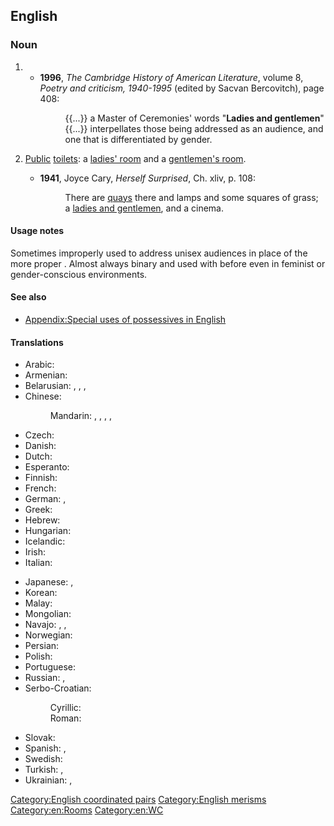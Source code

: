 ==English==

===Noun===
{{en-plural noun}}

# {{n-g|Used to address an [[audience]].}}
#* '''1996''', ''The Cambridge History of American Literature'', volume 8, ''Poetry and criticism, 1940-1995'' (edited by Sacvan Bercovitch), page 408:
#*: {{...}} a Master of Ceremonies' words "'''Ladies and gentlemen'''" {{...}} interpellates those being addressed as an audience, and one that is differentiated by gender.
# {{label|en|rare|_|and|_|euphemism}} [[public|Public]] [[toilet]]s: a [[ladies' room]] and a [[gentlemen's room]].
#* '''1941''', Joyce Cary, ''Herself Surprised'', Ch. xliv, p. 108:
#*: There are [[quay]]s there and lamps and some squares of grass; a [[ladies and gentlemen]], and a cinema.

====Usage notes====
Sometimes improperly used to address unisex audiences in place of the more proper {{m|en|[[ladies]], [[gentlemen]]}}. Almost always binary and used with {{m|en|ladies}} before {{m|en|gentlemen}} even in feminist or gender-conscious environments.

====See also====
* [[Appendix:Special uses of possessives in English]]

====Translations====
{{trans-top|phrase used to address an audience of men and women}}
* Arabic: {{t|ar|سَيِّدَاتِي وَسَادَتِي|tr=sayyidātī wa-sādatī}}
* Armenian: {{t|hy|տիկնայք եւ պարոնայք}}
* Belarusian: {{t|be|па́нства|p}}, {{t|be|шано́ўнае спада́рства|n-p|sc=Cyrl}}, {{t|be|да́мы і спада́ры}}, {{t|be|па́ні і пано́ве}}
* Chinese:
*: Mandarin: {{t|cmn|[[女士]][[們]]，[[先生]][[們]]|sc=Hani}}, {{t|cmn|[[女士]][[们]]，[[先生]][[们]]|tr=nǚshìmen, xiānshengmen|sc=Hani}}, {{qualifier|everyone, ladies and gentlemen}} {{t+|cmn|各位|tr=gèwèi|sc=Hani}}, {{t+|cmn|[[各位]][[來賓]]}}, {{t+|cmn|[[各位]][[来宾]]|tr=gèwèi láibīn}}
* Czech: {{t|cs|dámy a pánové}}
* Danish: {{t|da|mine damer og herrer}}
* Dutch: {{t+|nl|dames en heren}}
* Esperanto: {{t|eo|gesinjoroj}}
* Finnish: {{t+|fi|hyvät naiset ja herrat}}
* French: {{t+|fr|Mesdames et Messieurs}}
* German: {{t|de|meine Damen und Herren}}, {{qualifier|ironic}} {{t+|de|Herrschaften|f-p}}
* Greek: {{t|el|κυρίες και κύριοι}}
* Hebrew: {{t|he|גבירותי ורבותי|tr=gvirotay verabotay|sc=Hebr}}
* Hungarian: {{t|hu|hölgyeim és uraim}}
* Icelandic: {{t|is|dömur mínar og herrar}}
* Irish: {{t|ga|a dhaoine uaisle|m-p}}
* Italian: {{t|it|signore e signori}}
{{trans-mid}}
* Japanese: {{t|ja|[[御]][[列席]]の[[皆様]]|tr=ごれっせきのみなさま, go-resseki no minasama}}, {{t|ja|[[御]][[来場]]の[[皆様]]|tr=ごらいじょうのみなさま, go-raijō no minasama}}
* Korean: {{t+|ko|여러분|sc=Kore}}
* Malay: {{t|ms|tuan-tuan dan puan-puan}}
* Mongolian: {{t|mn|ноёд хатагтай нар аа|tr=nójod hatagtáj nar áa|sc=Cyrl}}
* Navajo: {{t|nv|shidineʼé}}, {{t|nv|shikʼéí dóó shidineʼé, átaháásiiłóó}}, {{t|nv|hastóí dóó sáanii}}
* Norwegian: {{t|no|mine damer og herrer}}
* Persian: {{t|fa|خانم‌ها و آقایان|tr=xânom-hâ va âqâyân|sc=fa-Arab}}
* Polish: {{t|pl|panie i panowie}}
* Portuguese: {{t|pt|senhoras e senhores}}
* Russian: {{t+|ru|господа́|p}}, {{t|ru|да́мы и господа́}}
* Serbo-Croatian:
*: Cyrillic: {{t|sh|даме и господо}}
*: Roman: {{t|sh|dame i gospodo}}
* Slovak: {{t|sk|dámy a páni}}
* Spanish: {{t|es|señoras y señores}}, {{t|es|damas y caballeros}}
* Swedish: {{t|sv|mina damer och herrar}}
* Turkish: {{t|tr|bayanlar ve baylar}}, {{t|tr|bayanlar baylar}}
* Ukrainian: {{t|uk|па́нство|p}}, {{t|uk|па́ні та пано́ве}}
{{trans-bottom}}

[[Category:English coordinated pairs]]
[[Category:English merisms]]
[[Category:en:Rooms]]
[[Category:en:WC]]